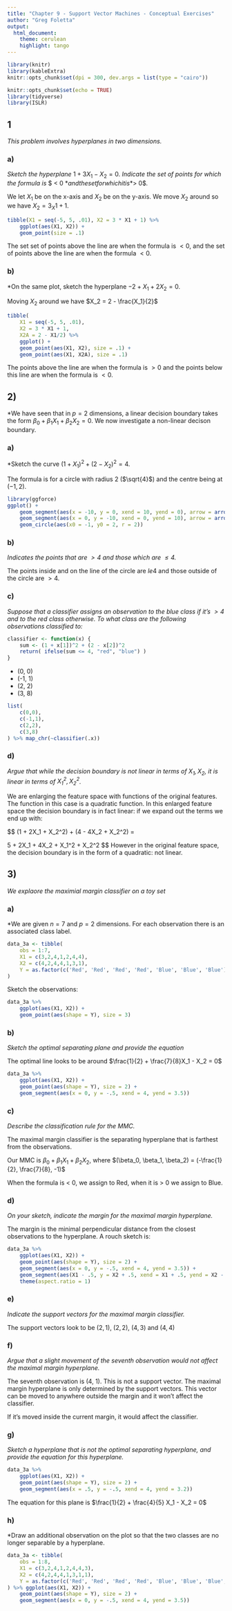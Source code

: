 ```yaml
---
title: "Chapter 9 - Support Vector Machines - Conceptual Exercises"
author: "Greg Foletta"
output:
  html_document:
    theme: cerulean
    highlight: tango
---
```


```r
library(knitr)
library(kableExtra)
knitr::opts_chunk$set(dpi = 300, dev.args = list(type = "cairo"))
```

```r
knitr::opts_chunk$set(echo = TRUE)
library(tidyverse)
library(ISLR)
```

## 1

*This problem involves hyperplanes in two dimensions.*

### a)

*Sketch the hyperplane* $1 + 3X_1 - X_2 = 0$. *Indicate the set of points for which the formula is *$ < 0 $*and the set for which it is *$> 0$*.*

We let $X_1$ be on the x-axis and $X_2$ be on the y-axis. We move $X_2$ around so we have $X_2 = 3_X1 + 1$.

```r
tibble(X1 = seq(-5, 5, .01), X2 = 3 * X1 + 1) %>%
    ggplot(aes(X1, X2)) +
    geom_point(size = .1)
```

The set set of points above the line are when the formula is $< 0$, and the set of points above the line are when the formula $< 0$.

### b)
*On the same plot, sketch the hyperplane $-2 + X_1 + 2X_2 = 0$.

Moving $X_2$ around we have $X_2 = 2 - \frac{X_1}{2}$

```r
tibble(
    X1 = seq(-5, 5, .01), 
    X2 = 3 * X1 + 1,
    X2A = 2 - X1/2) %>%
    ggplot() +
    geom_point(aes(X1, X2), size = .1) +
    geom_point(aes(X1, X2A), size = .1)
```

The points above the line are when the formula is $> 0$ and the points below this line are when the formula is $< 0$.

## 2)

*We have seen that in $p = 2$ dimensions, a linear decision boundary takes the form $\beta_0 + \beta_1X_1 + \beta_2X_2 = 0$. We now investigate a non-linear decison boundary.

### a)

*Sketch the curve $(1 + X_1)^2 + (2 - X_2)^2 = 4$.

The formula is for a circle with radius 2 ($\sqrt{4}$) and the centre being at $(-1, 2)$.

```r
library(ggforce)
ggplot() +
    geom_segment(aes(x = -10, y = 0, xend = 10, yend = 0), arrow = arrow()) +
    geom_segment(aes(x = 0, y = -10, xend = 0, yend = 10), arrow = arrow()) +
    geom_circle(aes(x0 = -1, y0 = 2, r = 2))
```

### b)

*Indicates the points that are $> 4$ and those which are $\le 4$.*

The points inside and on the line of the circle are $le 4$ and those outside of the circle are $> 4$.

### c)

*Suppose that a classifier assigns an observation to the blue class if it's $> 4$ and to the red class otherwise. To what class are the following observations classified to:*


```r
classifier <- function(x) {
    sum <- (1 + x[1])^2 + (2 - x[2])^2
    return( ifelse(sum <= 4, "red", "blue") )
}
```
* (0, 0)
* (-1, 1)
* (2, 2)
* (3, 8)

```r
list(
    c(0,0),
    c(-1,1),
    c(2,2),
    c(3,8)
) %>% map_chr(~classifier(.x))
```

### d)

*Argue that while the decision boundary is not linear in terms of $X_1, X_2$, it is linear in terms of $X_1^2, X_2^2$.*

We are enlarging the feature space with functions of the original features. The function in this case is a quadratic function. In this enlarged feature space the decision boundary is in fact linear: if we expand out the terms we end up with:

$$
(1 + 2X_1 + X_2^2) + (4 - 4X_2 + X_2^2) = 

5 + 2X_1 + 4X_2 + X_1^2 + X_2^2
$$
However in the original feature space, the decision boundary is in the form of a quadratic: not linear.

## 3)

*We explaore the maximial margin classifier on a toy set*

### a)

*We are given $n = 7$ and $p = 2$ dimensions. For each observation there is an associated class label.

```r
data_3a <- tibble(
    obs = 1:7,
    X1 = c(3,2,4,1,2,4,4),
    X2 = c(4,2,4,4,1,3,1),
    Y = as.factor(c('Red', 'Red', 'Red', 'Red', 'Blue', 'Blue', 'Blue'))
)
```

Sketch the observations:

```r
data_3a %>%
    ggplot(aes(X1, X2)) +
    geom_point(aes(shape = Y), size = 3)
```

### b)
*Sketch the optimal separating plane and provide the equation*

The optimal line looks to be around $\frac{1}{2} + \frac{7}{8}X_1 - X_2 = 0$

```r
data_3a %>%
    ggplot(aes(X1, X2)) +
    geom_point(aes(shape = Y), size = 2) +
    geom_segment(aes(x = 0, y = -.5, xend = 4, yend = 3.5))
```    

### c)

*Describe the classification rule for the MMC.*

The maximal margin classifier is the separating hyperplane that is farthest from the observations.

Our MMC is $\beta_0 + \beta_1X_1 + \beta_2X_2$, where $(\beta_0, \beta_1, \beta_2) = (-\frac{1}{2}, \frac{7}{8}, -1)$

When the formula is < 0, we assign to Red, when it is > 0 we assign to Blue. 

### d)

*On your sketch, indicate the margin for the maximal margin hyperplane.*

The margin is the minimal perpendicular distance from the closest observations to the hyperplane. A rouch sketch is:

```r
data_3a %>%
    ggplot(aes(X1, X2)) +
    geom_point(aes(shape = Y), size = 2) +
    geom_segment(aes(x = 0, y = -.5, xend = 4, yend = 3.5)) +
    geom_segment(aes(X1 - .5, y = X2 + .5, xend = X1 + .5, yend = X2 - .5)) +
    theme(aspect.ratio = 1)

```    

### e)

*Indicate the support vectors for the maximal margin classifier.*

The support vectors look to be $(2,1),\ (2,2),\ (4,3) \text{ and } (4,4)$

### f)

*Argue that a slight movement of the seventh observation would not affect the maximal margin hyperplane.*

The seventh observation is $(4,\ 1)$. This is not a support vector. The maximal margin hyperplane is only determined by the support vectors. This vector can be moved to anywhere outside the margin and it won't affect the classifier.

If it's moved inside the current margin, it would affect the classifier.

### g)

*Sketch a hyperplane that is not the optimal separating hyperplane, and provide the equation for this hyperplane.*

```r
data_3a %>%
    ggplot(aes(X1, X2)) +
    geom_point(aes(shape = Y), size = 2) +
    geom_segment(aes(x = .5, y = -.5, xend = 4, yend = 3.2))
```    

The equation for this plane is $\frac{1}{2} + \frac{4}{5} X_1 - X_2 = 0$

### h)

*Draw an additional observation on the plot so that the two classes are no longer separable by a hyperplane.

```r
data_3a <- tibble(
    obs = 1:8,
    X1 = c(3,2,4,1,2,4,4,3),
    X2 = c(4,2,4,4,1,3,1,1),
    Y = as.factor(c('Red', 'Red', 'Red', 'Red', 'Blue', 'Blue', 'Blue', 'Red'))
) %>% ggplot(aes(X1, X2)) +
    geom_point(aes(shape = Y), size = 2) +
    geom_segment(aes(x = 0, y = -.5, xend = 4, yend = 3.5))
```

